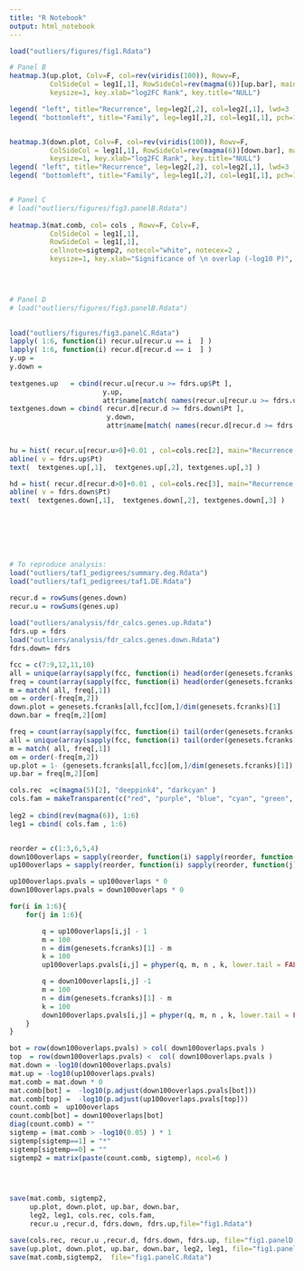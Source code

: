 ```yaml
---
title: "R Notebook"
output: html_notebook
---
```


 

```r


load("outliers/figures/fig1.Rdata")

# Panel B 
heatmap.3(up.plot, Colv=F, col=rev(viridis(100)), Rowv=F, 
          ColSideCol = leg1[,1], RowSideCol=rev(magma(6))[up.bar], main="Up", 
          keysize=1, key.xlab="log2FC Rank", key.title="NULL")

legend( "left", title="Recurrence", leg=leg2[,2], col=leg2[,1], lwd=3 , bty="n")
legend( "bottomleft", title="Family", leg=leg1[,2], col=leg1[,1], pch=15, bty="n")


heatmap.3(down.plot, Colv=F, col=rev(viridis(100)), Rowv=F, 
          ColSideCol = leg1[,1], RowSideCol=rev(magma(6))[down.bar], main="Down", 
          keysize=1, key.xlab="log2FC Rank", key.title="NULL")
legend( "left", title="Recurrence", leg=leg2[,2], col=leg2[,1], lwd=3 , bty="n")
legend( "bottomleft", title="Family", leg=leg1[,2], col=leg1[,1], pch=15, bty="n")


# Panel C
# load("outliers/figures/fig3.panelB.Rdata")
 
heatmap.3(mat.comb, col= cols , Rowv=F, Colv=F,  
          ColSideCol = leg1[,1],  
          RowSideCol = leg1[,1], 
          cellnote=sigtemp2, notecol="white", notecex=2 ,
          keysize=1, key.xlab="Significance of \n overlap (-log10 P)", key.title="NULL")
 



# Panel D
# load("outliers/figures/fig3.panelB.Rdata")

  
load("outliers/figures/fig3.panelC.Rdata") 
lapply( 1:6, function(i) recur.u[recur.u == i  ] )
lapply( 1:6, function(i) recur.d[recur.d == i  ] )
y.up = 
y.down = 
  
textgenes.up   = cbind(recur.u[recur.u >= fdrs.up$Pt ], 
                       y.up,
                       attr$name[match( names(recur.u[recur.u >= fdrs.up$Pt ] )  , attr$entrezID)   ] ) 
textgenes.down = cbind( recur.d[recur.d >= fdrs.down$Pt ], 
                        y.down,
                        attr$name[match( names(recur.d[recur.d >= fdrs.down$Pt ] )  , attr$entrezID)]) 

 
hu = hist( recur.u[recur.u>0]+0.01 , col=cols.rec[2], main="Recurrence, up", xlab="Count",xlim=c(1,4))
abline( v = fdrs.up$Pt)
text(  textgenes.up[,1],  textgenes.up[,2], textgenes.up[,3] )

hd = hist( recur.d[recur.d>0]+0.01 , col=cols.rec[3], main="Recurrence, down", xlab="Count",xlim=c(1,4))
abline( v = fdrs.down$Pt)
text(  textgenes.down[,1],  textgenes.down[,2], textgenes.down[,3] )







# To reproduce analysis:
load("outliers/taf1_pedigrees/summary.deg.Rdata")
load("outliers/taf1_pedigrees/taf1.DE.Rdata")

recur.d = rowSums(genes.down)
recur.u = rowSums(genes.up)
 
load("outliers/analysis/fdr_calcs.genes.up.Rdata")
fdrs.up = fdrs
load("outliers/analysis/fdr_calcs.genes.down.Rdata")
fdrs.down= fdrs

fcc = c(7:9,12,11,10)
all = unique(array(sapply(fcc, function(i) head(order(genesets.fcranks[,i]), n=100 ))  ))
freq = count(array(sapply(fcc, function(i) head(order(genesets.fcranks[,i]), n=100 ))  ))
m = match( all, freq[,1])
om = order(-freq[m,2])
down.plot = genesets.fcranks[all,fcc][om,]/dim(genesets.fcranks)[1]
down.bar = freq[m,2][om]

freq = count(array(sapply(fcc, function(i) tail(order(genesets.fcranks[,i]), n=100 ))  ))
all = unique(array(sapply(fcc, function(i) tail(order(genesets.fcranks[,i]), n=100 ))  ))
m = match( all, freq[,1])
om = order(-freq[m,2])
up.plot = 1- (genesets.fcranks[all,fcc][om,]/dim(genesets.fcranks)[1])
up.bar = freq[m,2][om]

cols.rec  =c(magma(5)[2], "deeppink4", "darkcyan" )
cols.fam = makeTransparent(c("red", "purple", "blue", "cyan", "green", "orange")) # remember 4 and 6 flipped
 
leg2 = cbind(rev(magma(6)), 1:6)
leg1 = cbind( cols.fam , 1:6)


reorder = c(1:3,6,5,4)
down100overlaps = sapply(reorder, function(i) sapply(reorder, function(j) length(intersect(which(genes.down[,i]>0), which(genes.down[,j]>0) )) ) )
up100overlaps = sapply(reorder, function(i) sapply(reorder, function(j)  length(intersect(which(genes.up[,i]>0), which(genes.up[,j]>0) )) ) )

up100overlaps.pvals = up100overlaps * 0
down100overlaps.pvals = down100overlaps * 0

for(i in 1:6){
	for(j in 1:6){

		q = up100overlaps[i,j] - 1
		m = 100
		n = dim(genesets.fcranks)[1] - m
		k = 100
		up100overlaps.pvals[i,j] = phyper(q, m, n , k, lower.tail = FALSE, log.p = FALSE)

		q = down100overlaps[i,j] -1
		m = 100
		n = dim(genesets.fcranks)[1] - m
		k = 100
		down100overlaps.pvals[i,j] = phyper(q, m, n , k, lower.tail = FALSE, log.p = FALSE)
	}
}

bot = row(down100overlaps.pvals) > col( down100overlaps.pvals )
top  = row(down100overlaps.pvals) <  col( down100overlaps.pvals )
mat.down = -log10(down100overlaps.pvals)
mat.up = -log10(up100overlaps.pvals)
mat.comb = mat.down * 0
mat.comb[bot] =  -log10(p.adjust(down100overlaps.pvals[bot]))
mat.comb[top] =  -log10(p.adjust(up100overlaps.pvals[top]))
count.comb =  up100overlaps
count.comb[bot] = down100overlaps[bot]
diag(count.comb) = ""
sigtemp = (mat.comb > -log10(0.05) ) * 1
sigtemp[sigtemp==1] = "*"
sigtemp[sigtemp==0] = ""
sigtemp2 = matrix(paste(count.comb, sigtemp), ncol=6 )
 



save(mat.comb, sigtemp2, 
     up.plot, down.plot, up.bar, down.bar, 
     leg2, leg1, cols.rec, cols.fam, 
     recur.u ,recur.d, fdrs.down, fdrs.up,file="fig1.Rdata")

save(cols.rec, recur.u ,recur.d, fdrs.down, fdrs.up, file="fig1.panelD.Rdata")
save(up.plot, down.plot, up.bar, down.bar, leg2, leg1, file="fig1.panelB.Rdata")
save(mat.comb,sigtemp2,  file="fig1.panelC.Rdata")
```
 
